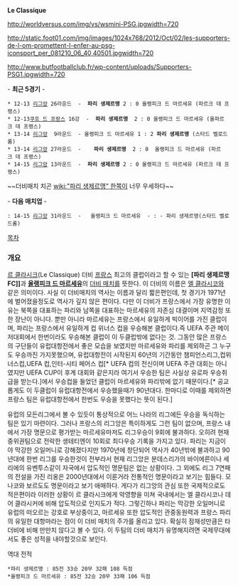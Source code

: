 '''Le Classique'''

http://worldversus.com/img/vs/wsmini-PSG.jpgwidth=720

http://static.foot01.com/img/images/1024x768/2012/Oct/02/les-supporters-de-l-om-promettent-l-enfer-au-psg-iconsport_per_081210_06_40,40501.jpgwidth=720

http://www.butfootballclub.fr/wp-content/uploads/Supporters-PSG1.jpgwidth=720


- '''최근 5경기''' -
 * 12-13 [[리그앙]] 26라운드  -  '''파리 생제르맹''' 2 : 0 올랭피크 드 마르세유 (파르크 데 프랭스)
 * 12-13[[쿠프 드 프랑스]] 16강  -  '''파리 생제르맹'''  2 : 0 올랭피크 드 마르세유 (올파르크 데 프랭스)
 * 13-14 [[리그앙]]  9라운드  - 올랭피크 드 마르세유 1 : 2 '''파리 생제르맹''' (스타드 벨로드롬)
 * 13-14 [[리그앙]] 27라운드  -    '''파리 생제르맹'''  2 : 0  올랭피크 드 마르세유 (파르크 데 프랭스)
 * 14-15 [[리그앙]] 13라운드  -  '''파리 생제르맹''' 2 : 0 올랭피크 드 마르세유 (파르크 데 프랭스)
~~더비매치 치곤 [[wiki:"파리 생제르맹" 한쪽]]이 너무 우세하다~~

- '''다음 매치업''' -
 : 14-15 [[리그앙]] 31라운드  -   올랭피크 드 마르세유  - : - 파리 생제르맹(스타드 벨로드롬)


[[목차]]

=== 개요 ===

[[르 클라시크]](Le Classique) 더비
[[프랑스]] 최고의 클럽이라고 할 수 있는 '''[파리 생제르맹 FC]]'''과 '''[[올랭피크 드 마르세유]]'''의 [[더비 매치]]를 뜻한다. 이 더비의 이름은 [[엘 클라시코]]와 같은 의미이다. 사실 이 더비매치의 역사는 이름과 달리 짧은편인데, 첫 경기가 1971년에 벌어졌을정도로 역사가 깊지 않은 편이다. 다만 이 더비가 프랑스에서 가장 유명한 이유는 북쪽을 대표하는 파리와 남쪽을 대표하는 마르세유의 자존심 대결이며 지역감정 또한 장난이 아니다. 뿐만 아니라 마르세유는 프랑스에서 유일하게 빅이어를 가진 클럽이며, 파리는 프랑스에서 유일하게 컵 위너스 컵을 우승해본 클럽이다.즉 UEFA 주관 메이저대회에서 한번이라도 우승해본 클럽이 이 두클럽밖에 없다는 것. 그동안 많은 프랑스의 구단들이 유럽대항전에서 좋은 모습을 보였지만 마르세유와 파리를 제외하곤 그 누구도 우승까진 가지못했으며, 유럽대항전이 시작된지 60년의 기간동안 챔피언스리그,컵위너스컵,UEFA 컵,인터-시티 페어스 컵[* UEFA 컵의 전신이며 UEFA 주관 대회는 아니였지만 UEFA CUP이 후계 대회와 같은지라 여기서 우승한 팀은 사실상 유로파 우승취급을 받는다.]에서 우승컵을 들었던 클럽이 마르세유와 파리밖에 없기 때문이다.[* 공교롭게도 이 두클럽이 유럽대항전에서 우승했을때가 90년대다. 한마디로 이때를 제외하면 프랑스 팀은 유럽대항전에서 한번도 우승을 못했다는 뜻이 된다.]

유럽의 모든리그에서 볼 수 있듯이 통상적으로 어느 나라의 리그에든 우승을 독식하는 팀은 있기 마련이다. 그러나 프랑스의 리그앙은 특이하게도 그런 팀이 없으며, 프랑스 내에서 가장 명문으로 평가받는 마르세유마저도 리그우승이 9회에 불과하다. 오히려 현재 중위권팀으로 전락한 생테티엔이 10회로 최다우승 기록을 가지고 있다. 파리는 지금이야 막강한 오일머니로 강해졌다지만 1970년에 창단되어 역사가 40년밖에 불과하고 90년대에 한번 리그를 우승한것이 전부라서 현재 리그앙은 분데스리가의 바이에른이나 세리에의 유벤투스같이 자국에서 압도적인 명문팀은 없는 상황이다. 그 외에도 리그 7연패의 전설을 가진 리옹은 2000년대에서 이룬거라 전통적인 명문이라고 보기는 힘들다. 모나코와 보르도도 명문이라고 보기 애매하다. 게다가 리그앙의 관심 또한 국제적으로도 적은편이라 이러한 상황이 르 클라시크에게 악영향을 미쳐 국내에서는 엘 클라시코나 데어 클라시커에 비해 압도적으로 인지도가 적다. 그렇긴하나 파리는 막강한 오일머니로 유럽의 떠오르는 강호로 부상중이고, 마르세유 또한 압도적인 관중동원력과 프랑스 파리의 유일한 대항마라는 점이 이 더비 매치의 주가를 올리고 있다. 확실히 잠재성만큼은 타 더비에 비해 만만치 않다고 볼 수 있다. 이 두팀의 더비 매치가 유명해지려면 국제무대에서도 좋은 성적을 내야할것으로 보인다.

역대 전적

 *파리 생제르맹 : 85전 33승 20무 32패 108 득점
 *올랭피크 드 마르세유 : 85전 32승 20무 33패 106 득점
